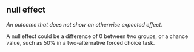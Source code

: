 ## null effect

<dfn>An outcome that does not show an otherwise expected effect.</dfn>

A null effect could be a difference of 0 between two groups, or a chance value, such as 50% in a two-alternative forced choice task.
